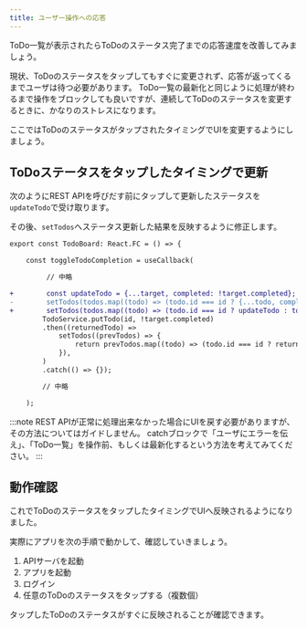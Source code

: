 ```yaml
---
title: ユーザー操作への応答
---
```


ToDo一覧が表示されたらToDoのステータス完了までの応答速度を改善してみましょう。

現状、ToDoのステータスをタップしてもすぐに変更されず、応答が返ってくるまでユーザは待つ必要があります。
ToDo一覧の最新化と同じように処理が終わるまで操作をブロックしても良いですが、連続してToDoのステータスを変更するときに、かなりのストレスになります。

ここではToDoのステータスがタップされたタイミングでUIを変更するようにしましょう。

## ToDoステータスをタップしたタイミングで更新

次のようにREST APIを呼びだす前にタップして更新したステータスを`updateTodo`で受け取ります。

その後、`setTodos`へステータス更新した結果を反映するように修正します。

```diff typescript title="screens/todo/TodoBoard.tsx"
export const TodoBoard: React.FC = () => {

    const toggleTodoCompletion = useCallback(

         // 中略

+        const updateTodo = {...target, completed: !target.completed};
-        setTodos(todos.map((todo) => (todo.id === id ? {...todo, completed: !target.completed} : todo)));
+        setTodos(todos.map((todo) => (todo.id === id ? updateTodo : todo)));
        TodoService.putTodo(id, !target.completed)
        .then((returnedTodo) =>
            setTodos((prevTodos) => {
                return prevTodos.map((todo) => (todo.id === id ? returnedTodo : todo));
            }),
        )
        .catch(() => {});

        // 中略

    );
```

:::note
REST APIが正常に処理出来なかった場合にUIを戻す必要がありますが、その方法についてはガイドしません。
catchブロックで「ユーザにエラーを伝え」、「ToDo一覧」を操作前、もしくは最新化するという方法を考えてみてください。
:::

## 動作確認

これでToDoのステータスをタップしたタイミングでUIへ反映されるようになりました。

実際にアプリを次の手順で動かして、確認していきましょう。

1. APIサーバを起動
2. アプリを起動
3. ログイン
4. 任意のToDoのステータスをタップする（複数個）

タップしたToDoのステータスがすぐに反映されることが確認できます。
